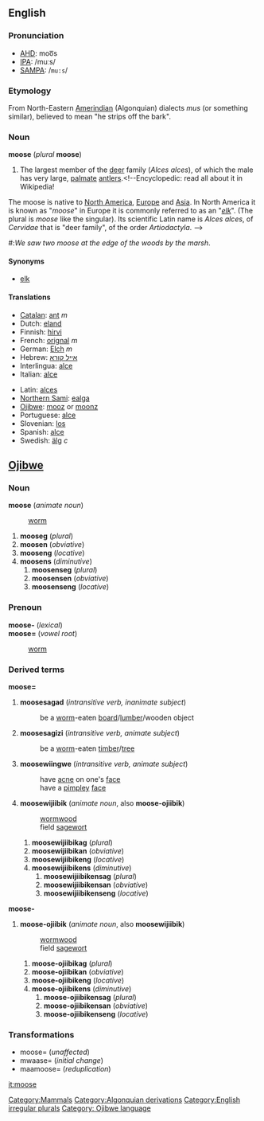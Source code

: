 {{wikipedia}}
==English==
[[Category:Mammals]]

===Pronunciation===
*[[AHD]]: moo͞s
*[[IPA]]: /muːs/
*[[SAMPA]]: /<tt>mu:s</tt>/

=== Etymology ===
From North-Eastern [[Amerindian]] (Algonquian) dialects ''mus'' (or something similar), believed to mean "he strips off the bark".

=== Noun ===
'''moose''' (''plural'' '''moose''')

#The largest member of the [[deer]] family (''Alces alces''), of which the male has very large, [[palmate]] [[antler]]s.<!--Encyclopedic: read all about it in Wikipedia!
The moose is native to [[North America]], [[Europe]] and [[Asia]]. In North America it is known as "''moose''" in Europe it is commonly referred to as an "''[[elk]]''". (The plural is ''moose'' like the singular). Its scientific Latin name is ''Alces alces'', of ''Cervidae'' that is "deer family", of the order ''Artiodactyla''.
-->
#:''We saw two moose at the edge of the woods by the marsh''. 

==== Synonyms ====
*[[elk]]

==== Translations ====
{{top}}
*[[Catalan]]: [[ant#Catalan|ant]] ''m''
*Dutch: [[eland#Dutch|eland]]
*Finnish: [[hirvi]]
*French: [[orignal#French|orignal]] ''m''
*German: [[Elch]] ''m''
*Hebrew: [[אייל קורא]]
*Interlingua: [[alce]]<!--Do not put the scientific name here for the Latin: élan-->
*Italian: [[alce]]
{{mid}}
*Latin: [[alces]]
*[[Northern Sami]]: [[ealga]]
*[[Ojibwe]]: [[mooz]] or [[moonz]]
*Portuguese: [[alce]]
*Slovenian: [[los#Slovenian|los]]
*Spanish: [[alce#Spanish|alce]]
*Swedish: [[älg]] ''c''
{{bottom}}

==[[Ojibwe]]==
===Noun===
'''moose''' (''animate noun'')
: [[worm]]
#'''mooseg''' (''plural'')
#'''moosen''' (''obviative'')
#'''mooseng''' (''locative'')
#'''moosens''' (''diminutive'')
##'''moosenseg''' (''plural'')
##'''moosensen''' (''obviative'')
##'''moosenseng''' (''locative'')

===Prenoun===
'''moose-''' (''lexical'')<br>
'''moose=''' (''vowel root'')
: [[worm]]

===Derived terms===
'''moose='''
#'''moosesagad''' (''intransitive verb, inanimate subject'')
#:be a [[worm]]-eaten [[board]]/[[lumber]]/wooden object
#'''moosesagizi''' (''intransitive verb, animate subject'')
#:be a [[worm]]-eaten [[timber]]/[[tree]]
#'''moosewiingwe''' (''intransitive verb, animate subject'')
#:have [[acne]] on one's [[face]]
#:have a [[pimple]]y [[face]]
#'''moosewijiibik''' (''animate noun'', also '''moose-ojiibik''')
#:[[wormwood]]
#:field [[sagewort]]
##'''moosewijiibikag''' (''plural'')
##'''moosewijiibikan''' (''obviative'')
##'''moosewijiibikeng''' (''locative'')
##'''moosewijiibikens''' (''diminutive'')
###'''moosewijiibikensag''' (''plural'')
###'''moosewijiibikensan''' (''obviative'')
###'''moosewijiibikenseng''' (''locative'')

'''moose-'''
#'''moose-ojiibik''' (''animate noun'', also '''moosewijiibik''')
#:[[wormwood]]
#:field [[sagewort]]
##'''moose-ojiibikag''' (''plural'')
##'''moose-ojiibikan''' (''obviative'')
##'''moose-ojiibikeng''' (''locative'')
##'''moose-ojiibikens''' (''diminutive'')
###'''moose-ojiibikensag''' (''plural'')
###'''moose-ojiibikensan''' (''obviative'')
###'''moose-ojiibikenseng''' (''locative'')

===Transformations===
*moose= (''unaffected'')
*mwaase= (''initial change'')
*maamoose= (''reduplication'')

[[Category:Algonquian derivations]]
[[Category:English irregular plurals]]
[[Category: Ojibwe language]]

[[it:moose]]